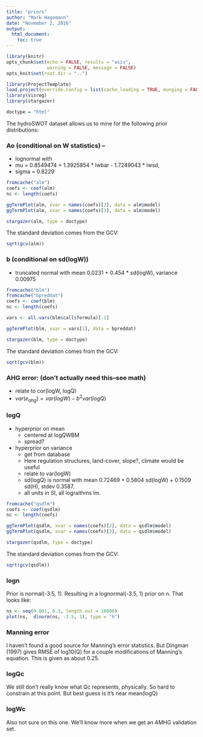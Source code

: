 ```yaml
---
title: "priors"
author: "Mark Hagemann"
date: "November 2, 2016"
output: 
  html_document:
    toc: true
---
```


```r
library(knitr)
opts_chunk$set(echo = FALSE, results = "asis",
               warning = FALSE, message = FALSE)
opts_knit$set(root.dir = "..")
```

```r
library(ProjectTemplate)
load.project(override.config = list(cache_loading = TRUE, munging = FALSE))
library(visreg)
library(stargazer)

doctype = "html"
```


The hydroSWOT dataset allows us to mine for the following prior distributions:

### Ao (conditional on W statistics) -- 

- lognormal with 
- mu = 0.8549474 + 1.3925854 * lwbar - 1.7249043 * lwsd, 
- sigma = 0.8229

```r
fromcache("alm")
coefs <- coef(alm)
nc <- length(coefs)

ggTermPlot(alm, xvar = names(coefs)[2], data = alm$model)
ggTermPlot(alm, xvar = names(coefs)[3], data = alm$model)

stargazer(alm, type = doctype)
```

The standard deviation comes from the GCV: 

```r
sqrt(gcv(alm))
```


### b (conditional on sd(logW))

- truncated normal with mean 0.0231 + 0.454 * sd(logW), variance 0.00975

```r
fromcache("blm")
fromcache("bpreddat")
coefs <- coef(blm)
nc <- length(coefs)

vars <- all.vars(blm$call$formula)[-1]

ggTermPlot(blm, xvar = vars[1], data = bpreddat)

stargazer(blm, type = doctype)
```

The standard deviation comes from the GCV: 

```r
sqrt(gcv(blm))
```



### AHG error: (don't actually need this--see math)

- relate to cor(logW, logQ)
- $var(e_{ahg}) = var(logW) - b^2var(logQ)$

### logQ

- hyperprior on mean
    - centered at logQWBM
    - spread?
- hyperprior on variance
    - get from database
    - Here regulation structures, land-cover, slope?, climate would be useful
    - relate to var(logW)
    - sd(logQ) is normal with mean 0.72469 + 0.5804 sd(logW) + 0.1509 sd(H), stdev 0.3587.
    - all units in SI, all lograithms lm. 

```r
fromcache("qsdlm")
coefs <- coef(qsdlm)
nc <- length(coefs)

ggTermPlot(qsdlm, xvar = names(coefs)[2], data = qsdlm$model)
ggTermPlot(qsdlm, xvar = names(coefs)[3], data = qsdlm$model)

stargazer(qsdlm, type = doctype)
```


The standard deviation comes from the GCV: 

```r
sqrt(gcv(qsdlm))
```



### logn

Prior is normal(-3.5, 1). Resulting in a lognormal(-3.5, 1) prior on n. That looks like:

```r
ns <- seq(0.001, 0.3, length.out = 10000)
plot(ns,  dlnorm(ns, -3.5, 1), type = "h")
```


### Manning error

I haven't found a good source for Manning's error statistics. But Dingman (1997) gives RMSE of log10(Q) for a couple modifications of Manning's equation. This is given as about 0.25. 



### logQc

We still don't really know what Qc represents, physically. So hard to constrain at this point. But best guess is it's near mean(logQ)

### logWc

Also not sure on this one. We'll know more when we get an AMHG validation set.